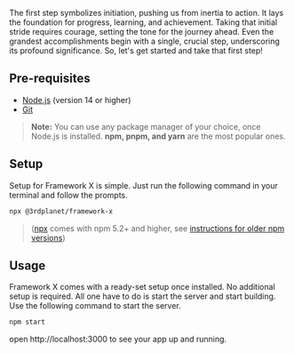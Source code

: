 
The first step symbolizes initiation, pushing us from inertia to action. It lays the foundation for progress, learning, and achievement. Taking that initial stride requires courage, setting the tone for the journey ahead. Even the grandest accomplishments begin with a single, crucial step, underscoring its profound significance. So, let's get started and take that first step!

## Pre-requisites

- [Node.js](https://nodejs.org/en/) (version 14 or higher)
- [Git](https://git-scm.com/)

> **Note:** You can use any package manager of your choice, once Node.js is installed. **npm, pnpm, and yarn** are the most popular ones.

## Setup

Setup for Framework X is simple. Just run the following command in your terminal and follow the prompts.

```bash
npx @3rdplanet/framework-x
```

> ([npx](https://medium.com/@maybekatz/introducing-npx-an-npm-package-runner-55f7d4bd282b) comes with npm 5.2+ and higher, see [instructions for older npm versions](https://gist.github.com/gaearon/4064d3c23a77c74a3614c498a8bb1c5f))

## Usage

Framework X comes with a ready-set setup once installed. No additional setup is required. All one have to do is start the server and start building. Use the following command to start the server.

```bash
npm start
```

open http://localhost:3000 to see your app up and running.

<Support />

